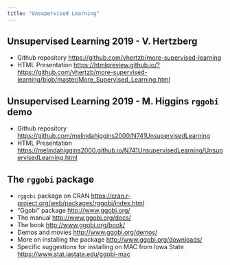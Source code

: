 ```yaml
---
title: "Unsupervised Learning"
---
```


## Unsupervised Learning 2019 - V. Hertzberg

* Github repository [https://github.com/vhertzb/more-supervised-learning](https://github.com/vhertzb/more-supervised-learning)
* HTML Presentation [https://htmlpreview.github.io/?https://github.com/vhertzb/more-supervised-learning/blob/master/More_Supervised_Learning.html](https://htmlpreview.github.io/?https://github.com/vhertzb/more-supervised-learning/blob/master/More_Supervised_Learning.html)

## Unsupervised Learning 2019 - M. Higgins `rggobi` demo

* Github repository [https://github.com/melindahiggins2000/N741UnsupervisedLearning](https://github.com/melindahiggins2000/N741UnsupervisedLearning) 
* HTML Presentation [https://melindahiggins2000.github.io/N741UnsupervisedLearning/UnsupervisedLearning.html](https://melindahiggins2000.github.io/N741UnsupervisedLearning/UnsupervisedLearning.html)

## The `rggobi` package

* `rggobi` package on CRAN [https://cran.r-project.org/web/packages/rggobi/index.html](https://cran.r-project.org/web/packages/rggobi/index.html)
* "Ggobi" package [http://www.ggobi.org/](http://www.ggobi.org/)
* The manual [http://www.ggobi.org/docs/](http://www.ggobi.org/docs/)
* The book [http://www.ggobi.org/book/](http://www.ggobi.org/book/)
* Demos and movies [http://www.ggobi.org/demos/](http://www.ggobi.org/demos/)
* More on installing the package [http://www.ggobi.org/downloads/](http://www.ggobi.org/downloads/)
* Specific suggestions for installing on MAC from Iowa State [https://www.stat.iastate.edu/ggobi-mac](https://www.stat.iastate.edu/ggobi-mac)
